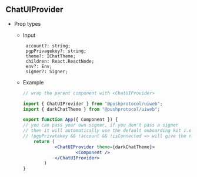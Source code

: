 ## ChatUIProvider

- Prop types
    - Input
        
        ```tsx        
         account?: string;
         pgpPrivagekey?: string;
         theme?: IChatTheme; 
         children: React.ReactNode;
         env?: Env;
         signer?: Signer;
        ```
        
    - Example
        
        ```jsx
        // wrap the parent component with <ChatUIProvider>
        
        import { ChatUIProvider } from "@pushprotocol/uiweb";
        import { darkChatTheme } from "@pushprotocol/uiweb";
        
        export function App({ Component }) {
        // you can pass your own signer, if you don't pass a signer
        // then it will automatically use the default onboarding kit i.e. blocknative 
        // !pgpPrivatekey && !account && !isConnected => will give the note
        	return (
        			<ChatUIProvider theme={darkChatTheme}>
        					<Component />
        			</ChatUIProvider>
        		)
        }
        ```